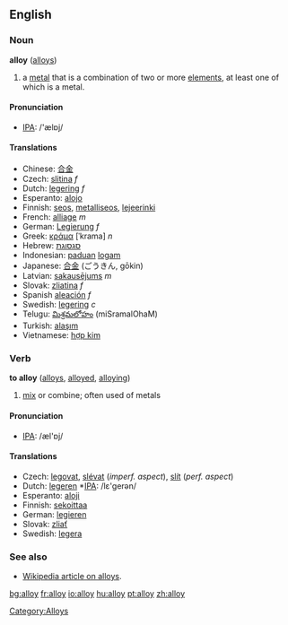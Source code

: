 ==English==

===Noun===
'''alloy''' ([[alloys]])

#a [[metal]] that is a combination of two or more [[element]]s, at least one of which is a metal. 

====Pronunciation====
*[[w:IPA|IPA]]: /'ælɒj/

====Translations====
*Chinese: [[合金]]
*Czech: [[slitina]] ''f''
*Dutch: [[legering]] ''f''
*Esperanto: [[alojo]]
*Finnish: [[seos]], [[metalliseos]], [[lejeerinki]]
*French: [[alliage]] ''m''
*German: [[Legierung]] ''f''
*Greek: [[κράμα]] [ˈkrama] ''n''
*Hebrew: [[סגסוגת]]
*Indonesian: [[padu|paduan]] [[logam]]
*Japanese: [[合金]] (ごうきん, gōkin)
*Latvian: [[sakausējums]] ''m''
*Slovak: [[zliatina]] ''f''
*Spanish [[aleación]] ''f''
*Swedish: [[legering]] ''c''
*Telugu: [[మిశ్రమలోహం]] (miSramalOhaM)
*Turkish: [[alaşım]]
*Vietnamese: [[hợp kim]]

===Verb===
'''to alloy''' ([[alloys]], [[alloyed]], [[alloying]])

# [[mix]] or combine; often used of metals

====Pronunciation====
*[[w:IPA|IPA]]: /æl'ɒj/

====Translations====
*Czech: [[legovat]], [[slévat]] (''imperf. aspect''), [[slít]] (''perf. aspect'')
*Dutch: [[legeren]] *[[w:IPA|IPA]]: /lε'gerən/
*Esperanto: [[aloji]]
*Finnish: [[sekoittaa]]
*German: [[legieren]]
*Slovak: [[zliať]]
*Swedish: [[legera]]

===See also===
*[[w:alloy|Wikipedia article on alloys]].

[[Category:Alloys]]
[[bg:alloy]]
[[fr:alloy]]
[[io:alloy]]
[[hu:alloy]]
[[pt:alloy]]
[[zh:alloy]]